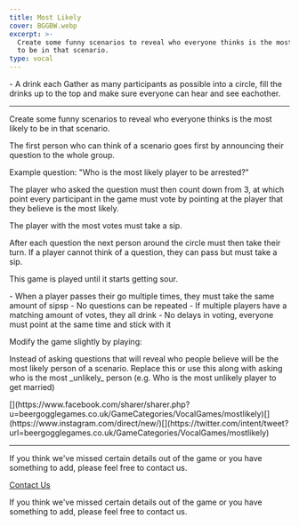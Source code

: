 ```yaml
---
title: Most Likely
cover: BGGBW.webp
excerpt: >-
  Create some funny scenarios to reveal who everyone thinks is the most likely
  to be in that scenario.
type: vocal
---
```



<GameHero
  cover="/BeerGoggleGames/images/BGGBW.webp"
  alt="Most Likely"
/>

<GameSection title="Equipment" icon="/BeerGoggleGames/images/liquor.webp">
-   A drink each
</GameSection>

<GameSection title="Setup" icon="/BeerGoggleGames/images/settings.webp">
Gather as many participants as possible into a circle, fill the drinks up to the top and make sure everyone can hear and see eachother.

* * *
</GameSection>

<GameSection title="Aim of the Game" icon="/BeerGoggleGames/images/target.webp">
<p>Create some funny scenarios to reveal who everyone thinks is the most likely to be in that scenario.</p>
</GameSection>

<GameSection title="How to Play" icon="/BeerGoggleGames/images/question.webp">
The first person who can think of a scenario goes first by announcing their question to the whole group.

Example question: "Who is the most likely player to be arrested?"

The player who asked the question must then count down from 3, at which point every participant in the game must vote by pointing at the player that they believe is the most likely.

The player with the most votes must take a sip.

After each question the next person around the circle must then take their turn. If a player cannot think of a question, they can pass but must take a sip.

This game is played until it starts getting sour.
</GameSection>

<GameSection title="Rules" icon="/BeerGoggleGames/images/rules.webp">
-   When a player passes their go multiple times, they must take the same amount of sipsp
-   No questions can be repeated
-   If multiple players have a matching amount of votes, they all drink
-   No delays in voting, everyone must point at the same time and stick with it
</GameSection>

<GameSection title="Special Edition" icon="/BeerGoggleGames/images/special.webp">
<p>Modify the game slightly by playing:</p>
</GameSection>

<GameSection title="**Most Unlikely**" icon="/BeerGoggleGames/images/question.webp">
<p>Instead of asking questions that will reveal who people believe will be the most likely person of a scenario. Replace this or use this along with asking who is the most _unlikely_ person (e.g. Who is the most unlikely player to get married)</p>
</GameSection>

<GameSection title="Share This Page" icon="/BeerGoggleGames/images/question.webp">
[](https://www.facebook.com/sharer/sharer.php?u=beergogglegames.co.uk/GameCategories/VocalGames/mostlikely)[](https://www.instagram.com/direct/new/)[](https://twitter.com/intent/tweet?url=beergogglegames.co.uk/GameCategories/VocalGames/mostlikely)

* * *
</GameSection>

<GameSection title="Feedback" icon="/BeerGoggleGames/images/question.webp">
If you think we've missed certain details out of the game or you have something to add, please feel free to contact us.

  
  
  
[Contact Us](contact)
</GameSection>

<ShareButtons title="Most Likely" />

<FeedbackCard>
<p>If you think we've missed certain details out of the game or you have something to add, please feel free to contact us.</p>
</FeedbackCard>
